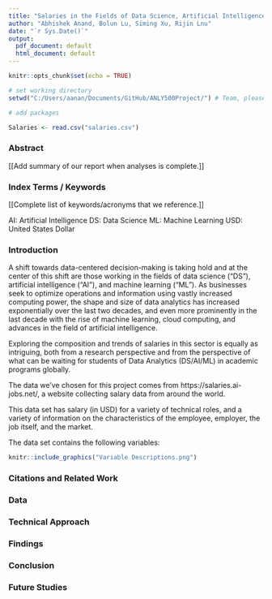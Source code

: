 ```yaml
---
title: "Salaries in the Fields of Data Science, Artificial Intelligence, and Machine Learning"
author: "Abhishek Anand, Bolun Lu, Siming Xu, Rijin Lnu"
date: "`r Sys.Date()`"
output:
  pdf_document: default
  html_document: default
---
```


```r
knitr::opts_chunk$set(echo = TRUE)

# set working directory
setwd("C:/Users/aanan/Documents/GitHub/ANLY500Project/") # Team, please change this to a directory on your computer when you add code, else your code won't execute

# add packages

```

```r
Salaries <- read.csv("salaries.csv")
```

### Abstract

[[Add summary of our report when analyses is complete.]]

### Index Terms / Keywords

[[Complete list of keywords/acronyms that we reference.]]

AI: Artificial Intelligence
DS: Data Science
ML: Machine Learning
USD: United States Dollar

### Introduction

A shift towards data-centered decision-making is taking hold and at the center of this shift are those working in the fields of data science ("DS"), artificial intelligence ("AI"), and machine learning ("ML"). As businesses seek to optimize operations and information using vastly increased computing power, the shape and size of data analytics has increased exponentially over the last two decades, and even more prominently in the last decade with the rise of machine learning, cloud computing, and advances in the field of artificial intelligence.

Exploring the composition and trends of salaries in this sector is equally as intriguing, both from a research perspective and from the perspective of what can be waiting for students of Data Analytics (DS/AI/ML) in academic programs globally.

The data we've chosen for this project comes from https://salaries.ai-jobs.net/, a website collecting salary data from around the world.

This data set has salary (in USD) for a variety of technical roles, and a variety of information on the characteristics of the employee, employer, the job itself, and the market.

The data set contains the following variables:

```r
knitr::include_graphics("Variable Descriptions.png")
```

### Citations and Related Work


### Data


### Technical Approach


### Findings


### Conclusion


### Future Studies


